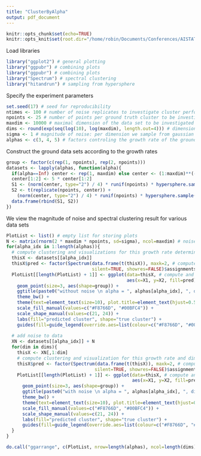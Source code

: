 ```yaml
---
title: "ClusterByAlpha"
output: pdf_document
---
```


```r
knitr::opts_chunk$set(echo=TRUE)
knitr::opts_knit$set(root.dir="/home/robin/Documents/Conferences/AISTATS/2022/Code/Code")
```

Load libraries

``` r
library("ggplot2") # general plotting
library("ggpubr") # combining plots
library("ggpubr") # combining plots
library("Spectrum") # spectral clustering
library("hitandrun") # sampling from hypersphere
```

Specify the experiment parameters

``` r
set.seed(17) # seed for reproducibility
ntimes <- 100 # number of noise replicates to investigate cluster performance
npoints <- 25 # number of points per ground truth cluster to be investigated
maxdim <- 10000 # maximal dimension of the data set to be investigated
dims <- round(exp(seq(log(10), log(maxdim), length.out=4))) # dimensions to study from log-scale
sigma <- 1 # magnitude of noise: per dimension we sample from gaussian with std sigma
alphas <- c(3, 4, 5) # factors controling the growth rate of the ground truth diameters
```

Construct the ground data sets according to the growth rates

``` r
group <- factor(c(rep(1, npoints), rep(2, npoints)))
datasets <- lapply(alphas, function(alpha){
  if(alpha==Inf) center <- rep(1, maxdim) else center <- (1:maxdim)**(-1 / alpha)
  center[1:2] <- 5 * center[1:2]
  S1 <- (norm(center, type="2") / 4) * runif(npoints) * hypersphere.sample(maxdim, npoints)
  S2 <- t(replicate(npoints, center)) + 
    (norm(center, type="2") / 4) * runif(npoints) * hypersphere.sample(maxdim, npoints)
  data.frame(rbind(S1, S2))
})
```

We view the magnitude of noise and spectral clustering result for various data sets

``` r
PlotList <- list() # empty list for storing plots
N <- matrix(rnorm(2 * maxdim * npoints, sd=sigma), ncol=maxdim) # noise matrix identical for all data
for(alpha_idx in 1:length(alphas)){
  # compute clustering and visualizations for this growth rate determined by alpha (noise-free)
  thisX <- datasets[[alpha_idx]]
  thisX$pred <- factor(Spectrum(data.frame(t(thisX)), maxk=2, # compute spectral clustering 
                                silent=TRUE, showres=FALSE)$assignments)
  PlotList[[length(PlotList) + 1]] <- ggplot(data=thisX, # compute and store plot
                                             aes(x=X1, y=X2, fill=pred)) +
    geom_point(size=3, aes(shape=group)) +
    ggtitle(paste0("without noise \n alpha = ", alphas[alpha_idx], ", dim = ", maxdim)) +
    theme_bw() +
    theme(text=element_text(size=10), plot.title=element_text(hjust=0.5, size=12)) +
    scale_fill_manual(values=c("#F8766D", "#00BFC4")) +
    scale_shape_manual(values=c(21, 24)) +
    labs(fill="predicted cluster", shape="true cluster") +
    guides(fill=guide_legend(override.aes=list(colour=c("#F8766D", "#00BFC4"))))
  
  # add noise to data
  XN <- datasets[[alpha_idx]] + N
  for(dim in dims){
    thisX <- XN[,1:dim]
    # compute clustering and visualization for this growth rate and dimension (noisy)
    thisX$pred <- factor(Spectrum(data.frame(t(thisX)), maxk=2, # compute spectral clustering 
                                 silent=TRUE, showres=FALSE)$assignments)
    PlotList[[length(PlotList) + 1]] <- ggplot(data=thisX, # compute and store plot
                                               aes(x=X1, y=X2, fill=pred)) +
      geom_point(size=3, aes(shape=group)) +
      ggtitle(paste0("with noise \n alpha = ", alphas[alpha_idx], ", dim = ", dim)) +
      theme_bw() +
      theme(text=element_text(size=10), plot.title=element_text(hjust=0.5, size=12)) + 
      scale_fill_manual(values=c("#F8766D", "#00BFC4")) +
      scale_shape_manual(values=c(21, 24)) +
      labs(fill="predicted cluster", shape="true cluster") +
      guides(fill=guide_legend(override.aes=list(colour=c("#F8766D", "#00BFC4"))))
  }
}

do.call("ggarrange", c(PlotList, nrow=length(alphas), ncol=length(dims) + 1, common.legend=TRUE))
```